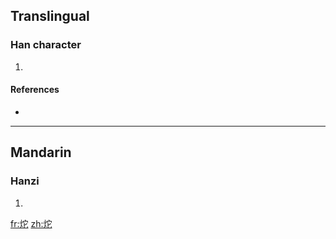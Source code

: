 ==Translingual==

===Han character===
{{Han char|rn=86|rad=火|as=05|sn=9|four=|canj=火十心 (FJP)}}

# {{defn|Han|sort=火05}}

====References====
* {{Han ref|kx=0668.160|dkj=18945|hdz=32197.040|uh=70A8|ud=28840}}

----

==Mandarin==

===Hanzi===
{{cmn-hanzi|pin=[[bāo]] ([[bao1]]), [[duò]] ([[duo4]]), [[páo]] ([[pao2]])|wg=pao<sup>1</sup>, to<sup>4</sup>, p'ao<sup>2</sup>}}

# {{defn|Mandarin}}

[[fr:炨]]
[[zh:炨]]
